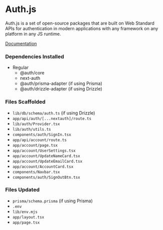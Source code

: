 # Auth.js
Auth.js is a set of open-source packages that are built on Web Standard APIs for authentication in modern applications with any framework on any platform in any JS runtime.

[Documentation](https://authjs.dev/getting-started/introduction)

### Dependencies Installed
* Regular
  * @auth/core 
  * next-auth
  * @auth/prisma-adapter (if using Prisma)
  * @auth/drizzle-adapter (if using Drizzle)

### Files Scaffolded
* `lib/db/schema/auth.ts` (if using Drizzle)
* `app/api/auth/[...nextauth]/route.ts`
* `lib/auth/Provider.tsx`
* `lib/auth/utils.ts`
* `components/auth/SignIn.tsx`
* `app/api/account/route.ts`
* `app/account/page.tsx`
* `app/account/UserSettings.tsx`
* `app/account/UpdateNameCard.tsx`
* `app/account/UpdateEmailCard.tsx`
* `app/account/AccountCard.tsx`
* `components/Navbar.tsx`
* `components/auth/SignOutBtn.tsx`

### Files Updated
* `prisma/schema.prisma` (if using Prisma)
* `.env`
* `lib/env.mjs`
* `app/layout.tsx`
* `app/page.tsx`

